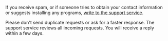 <Cut title="Incorrect actions by the requester">

If you receive spam, or if someone tries to obtain your contact information or suggests installing any programs, [write to the support service](../support?form-source=troubleshooting#contact).

<Note mode="note" title="Note">

Please don't send duplicate requests or ask for a faster response. The support service reviews all incoming requests. You will receive a reply within a few days.

</Note>

</Cut>
